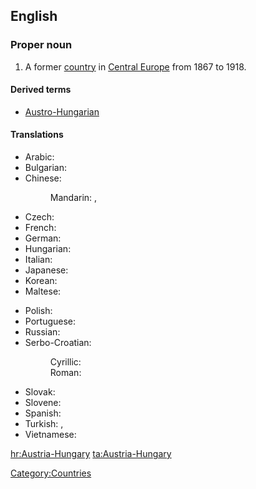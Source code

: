==English==
{{wikipedia}}

===Proper noun===
{{en-proper-noun}}

# A former [[country]] in [[Central Europe]] from 1867 to 1918.

====Derived terms====
* [[Austro-Hungarian]]

====Translations====
{{trans-top|formal country in Central Europe}}
* Arabic: {{t|ar|النمسا والمجر|tr=al-nímsaa wa-l-májar|sc=Arab}}
* Bulgarian: {{t|bg|Австро-Унгария|f|tr=Ávstro-Ungárija|sc=Cyrl}}
* Chinese:
*: Mandarin: {{t|zh|奧匈帝國|sc=Hani}}, {{t|zh|奥匈帝国|tr=Ào-Xiōng dìguó|sc=Hani}}
* Czech: {{t|cs|Rakousko-Uhersko|n}}
* French: {{t|fr|Autriche-Hongrie|f}}
* German: {{t|de|Österreich-Ungarn|n}}
* Hungarian: {{t|hu|Ausztria-Magyarország}}
* Italian: {{t|it|Austria-Ungheria|f}}
* Japanese: {{t-|ja|オーストリア＝ハンガリー帝国|tr=Ōsutoria-Hangarī teikoku|sc=Jpan}}
* Korean: {{t|ko|오스트리아-헝가리|tr=Oseuteuria-Heonggali|sc=Kore}}
* Maltese: {{t|mt|Awstrija-Ungerija|xs=Maltese}}
{{trans-mid}}
* Polish: {{t+|pl|Austro-Węgry|p}}
* Portuguese: {{t|pt|Áustria-Hungria|f}}
* Russian: {{t|ru|Австро-Венгрия|f|tr=Ávstro-Véngrija|sc=Cyrl}}
* Serbo-Croatian:
*: Cyrillic: {{t|sh|Аустро-Угарска|f}}
*: Roman: {{t|sh|Austro-Ugarska|f}}
* Slovak: {{t|sk|Rakúsko-Uhorsko|n}}
* Slovene: {{t|sl|Avstro-Ogrska|f}}
* Spanish: {{t-|es|Austrohúngaro}}
* Turkish: {{t|tr|Avusurya-Macaristan}},  {{t|tr|Avustuya-Macaristan İmparatorluğu}}
* Vietnamese: {{t|vi|Đế quốc Áo-Hung}}
{{trans-bottom}}

[[Category:Countries]]

[[hr:Austria-Hungary]]
[[ta:Austria-Hungary]]